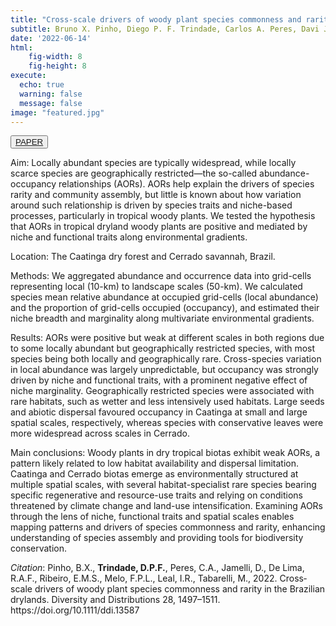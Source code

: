 ```yaml
---
title: "Cross-scale drivers of woody plant species commonness and rarity in the Brazilian drylands"
subtitle: Bruno X. Pinho, Diego P. F. Trindade, Carlos A. Peres, Davi Jamelli, Renato A. F. de Lima, Elâine M. S. Ribeiro, Felipe P. L. Melo, Inara R. Leal, "Marcelo Tabarelli
date: '2022-06-14'
html:
    fig-width: 8
    fig-height: 8
execute:
  echo: true
  warning: false
  message: false
image: "featured.jpg"
---
```


::: {style="text-align: left"}

<button type="button" class="btn btn-outline-success">
<a href="https://onlinelibrary.wiley.com/doi/full/10.1111/ddi.13587">PAPER</a>
</button>

:::

::: column-body-outset

Aim: Locally abundant species are typically widespread, while locally scarce species are geographically restricted---the so-called abundance-occupancy relationships (AORs). AORs help explain the drivers of species rarity and community assembly, but little is known about how variation around such relationship is driven by species traits and niche-based processes, particularly in tropical woody plants. We tested the hypothesis that AORs in tropical dryland woody plants are positive and mediated by niche and functional traits along environmental gradients.

Location: The Caatinga dry forest and Cerrado savannah, Brazil.

Methods: We aggregated abundance and occurrence data into grid-cells representing local (10-km) to landscape scales (50-km). We calculated species mean relative abundance at occupied grid-cells (local abundance) and the proportion of grid-cells occupied (occupancy), and estimated their niche breadth and marginality along multivariate environmental gradients.

Results: AORs were positive but weak at different scales in both regions due to some locally abundant but geographically restricted species, with most species being both locally and geographically rare. Cross-species variation in local abundance was largely unpredictable, but occupancy was strongly driven by niche and functional traits, with a prominent negative effect of niche marginality. Geographically restricted species were associated with rare habitats, such as wetter and less intensively used habitats. Large seeds and abiotic dispersal favoured occupancy in Caatinga at small and large spatial scales, respectively, whereas species with conservative leaves were more widespread across scales in Cerrado.

Main conclusions: Woody plants in dry tropical biotas exhibit weak AORs, a pattern likely related to low habitat availability and dispersal limitation. Caatinga and Cerrado biotas emerge as environmentally structured at multiple spatial scales, with several habitat-specialist rare species bearing specific regenerative and resource-use traits and relying on conditions threatened by climate change and land-use intensification. Examining AORs through the lens of niche, functional traits and spatial scales enables mapping patterns and drivers of species commonness and rarity, enhancing understanding of species assembly and providing tools for biodiversity conservation.

:::

*Citation*: Pinho, B.X., **Trindade, D.P.F.**, Peres, C.A., Jamelli, D., De Lima, R.A.F., Ribeiro, E.M.S., Melo, F.P.L., Leal, I.R., Tabarelli, M., 2022. Cross‐scale drivers of woody plant species commonness and rarity in the Brazilian drylands. Diversity and Distributions 28, 1497--1511. https://doi.org/10.1111/ddi.13587
